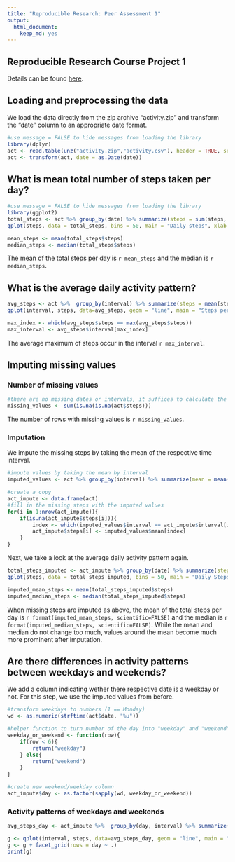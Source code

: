 ```yaml
---
title: "Reproducible Research: Peer Assessment 1"
output: 
  html_document: 
    keep_md: yes
---
```

## Reproducible Research Course Project 1
Details can be found [here](https://www.coursera.org/learn/reproducible-research/peer/gYyPt/course-project-1).

## Loading and preprocessing the data
We load the data directly from the zip archive "activity.zip" and transform the "date" column to an appropriate date format.
```r
#use message = FALSE to hide messages from loading the library
library(dplyr)
act <- read.table(unz("activity.zip","activity.csv"), header = TRUE, sep = ",")
act <- transform(act, date = as.Date(date))
```

## What is mean total number of steps taken per day?
```r
#use message = FALSE to hide messages from loading the library
library(ggplot2)
total_steps <- act %>% group_by(date) %>% summarize(steps = sum(steps, na.rm = TRUE))
qplot(steps, data = total_steps, bins = 50, main = "Daily steps", xlab = "Number of steps per day", ylab = "Count")

mean_steps <- mean(total_steps$steps)
median_steps <- median(total_steps$steps)
```

The mean of the total steps per day is `r mean_steps` and the median is `r median_steps`.

## What is the average daily activity pattern?

```r
avg_steps <- act %>%  group_by(interval) %>% summarize(steps = mean(steps, na.rm = TRUE))
qplot(interval, steps, data=avg_steps, geom = "line", main = "Steps per time interval", xlab = "Interval", ylab = "Steps")
```

```r
max_index <- which(avg_steps$steps == max(avg_steps$steps))
max_interval <- avg_steps$interval[max_index]
```

The average maximum of steps occur in the interval `r max_interval`.

## Imputing missing values
### Number of missing values
```r
#there are no missing dates or intervals, it suffices to calculate the missing steps
missing_values <- sum(is.na(is.na(act$steps)))
```

The number of rows with missing values is `r missing_values`.

### Imputation
We impute the missing steps by taking the mean of the respective time interval.
```r
#impute values by taking the mean by interval
imputed_values <- act %>% group_by(interval) %>% summarize(mean = mean(steps, na.rm = TRUE))

#create a copy
act_impute <- data.frame(act)
#fill in the missing steps with the imputed values
for(i in 1:nrow(act_impute)){
    if(is.na(act_impute$steps[i])){
        index <- which(imputed_values$interval == act_impute$interval[i])
        act_impute$steps[i] <- imputed_values$mean[index]
    }
}

```

Next, we take a look at the average daily activity pattern again.

```r
total_steps_imputed <- act_impute %>% group_by(date) %>% summarize(steps = sum(steps))
qplot(steps, data = total_steps_imputed, bins = 50, main = "Daily Steps", xlab = "Number of steps per day", ylab = "Count")

imputed_mean_steps <- mean(total_steps_imputed$steps)
imputed_median_steps <- median(total_steps_imputed$steps)
```

When missing steps are imputed as above, the mean of the total steps per day is `r format(imputed_mean_steps, scientific=FALSE)` and the median is `r format(imputed_median_steps, scientific=FALSE)`. While the mean and median do not change too much, values around the mean become much more prominent after imputation.

## Are there differences in activity patterns between weekdays and weekends?
We add a column indicating wether there respective date is a weekday or not. For this step, we use the imputed values from before.
```r
#transform weekdays to numbers (1 == Monday)
wd <- as.numeric(strftime(act$date, "%u"))

#helper function to turn number of the day into "weekday" and "weekend"
weekday_or_weekend <- function(row){
    if(row < 6){
        return("weekday")
    } else{
        return("weekend")    
    }
}

#create new weekend/weekday column
act_impute$day <- as.factor(sapply(wd, weekday_or_weekend))
```
### Activity patterns of weekdays and weekends
```r
avg_steps_day <- act_impute %>%  group_by(day, interval) %>% summarize(steps = mean(steps, na.rm = TRUE))

g <- qplot(interval, steps, data=avg_steps_day, geom = "line", main = "Steps per time interval per kind of day", xlab = "Interval", ylab = "Number of steps") 
g <- g + facet_grid(rows = day ~ .)
print(g)
```
